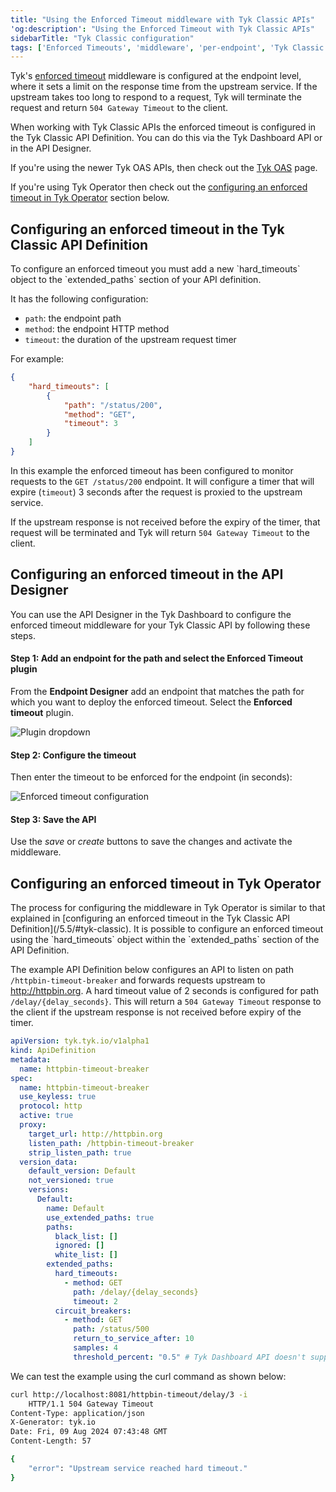 ```yaml
---
title: "Using the Enforced Timeout middleware with Tyk Classic APIs"
'og:description': "Using the Enforced Timeout with Tyk Classic APIs"
sidebarTitle: "Tyk Classic configuration"
tags: ['Enforced Timeouts', 'middleware', 'per-endpoint', 'Tyk Classic']
---
```


Tyk's [enforced timeout](/5.5/planning-for-production/ensure-high-availability/enforced-timeouts) middleware is configured at the endpoint level, where it sets a limit on the response time from the upstream service. If the upstream takes too long to respond to a request, Tyk will terminate the request and return `504 Gateway Timeout` to the client.

When working with Tyk Classic APIs the enforced timeout is configured in the Tyk Classic API Definition. You can do this via the Tyk Dashboard API or in the API Designer.

If you're using the newer Tyk OAS APIs, then check out the [Tyk OAS](/5.5/product-stack/tyk-gateway/middleware/enforced-timeout-tyk-oas) page.

If you're using Tyk Operator then check out the [configuring an enforced timeout in Tyk Operator](/5.5/#tyk-operator) section below.

<h2 id="tyk-classic">Configuring an enforced timeout in the Tyk Classic API Definition</h2>
To configure an enforced timeout you must add a new `hard_timeouts` object to the `extended_paths` section of your API definition.

It has the following configuration:
- `path`: the endpoint path
- `method`: the endpoint HTTP method
- `timeout`: the duration of the upstream request timer

For example:
```json
{
    "hard_timeouts": [
        {
            "path": "/status/200",
            "method": "GET",
            "timeout": 3
        }
    ]
}
```

In this example the enforced timeout has been configured to monitor requests to the `GET /status/200` endpoint. It will configure a timer that will expire (`timeout`) 3 seconds after the request is proxied to the upstream service.

If the upstream response is not received before the expiry of the timer, that request will be terminated and Tyk will return `504 Gateway Timeout` to the client.

## Configuring an enforced timeout in the API Designer

You can use the API Designer in the Tyk Dashboard to configure the enforced timeout middleware for your Tyk Classic API by following these steps.

#### Step 1: Add an endpoint for the path and select the Enforced Timeout plugin

From the **Endpoint Designer** add an endpoint that matches the path for which you want to deploy the enforced timeout. Select the **Enforced timeout** plugin.

<img src="/img/2.10/enforced_breakout.png" alt="Plugin dropdown" />

#### Step 2: Configure the timeout

Then enter the timeout to be enforced for the endpoint (in seconds):

<img src="/img/2.10/enforced_timeouts_settings.png" alt="Enforced timeout configuration" />

#### Step 3: Save the API

Use the *save* or *create* buttons to save the changes and activate the middleware.

<h2 id="tyk-operator">Configuring an enforced timeout in Tyk Operator</h2>
The process for configuring the middleware in Tyk Operator is similar to that explained in [configuring an enforced timeout in the Tyk Classic API Definition](/5.5/#tyk-classic). It is possible to configure an enforced timeout using the `hard_timeouts` object within the `extended_paths` section of the API Definition.

The example API Definition below configures an API to listen on path `/httpbin-timeout-breaker` and forwards requests upstream to http://httpbin.org. A hard timeout value of 2 seconds is configured for path `/delay/{delay_seconds}`. This will return a `504 Gateway Timeout` response to the client if the upstream response is not received before expiry of the timer.

```yaml {linenos=true, linenostart=1, hl_lines=["26-29"]}
apiVersion: tyk.tyk.io/v1alpha1
kind: ApiDefinition
metadata:
  name: httpbin-timeout-breaker
spec:
  name: httpbin-timeout-breaker
  use_keyless: true
  protocol: http
  active: true
  proxy:
    target_url: http://httpbin.org
    listen_path: /httpbin-timeout-breaker
    strip_listen_path: true
  version_data:
    default_version: Default
    not_versioned: true
    versions:
      Default:
        name: Default
        use_extended_paths: true
        paths:
          black_list: []
          ignored: []
          white_list: []
        extended_paths:
          hard_timeouts:
            - method: GET
              path: /delay/{delay_seconds}
              timeout: 2
          circuit_breakers:
            - method: GET
              path: /status/500
              return_to_service_after: 10
              samples: 4
              threshold_percent: "0.5" # Tyk Dashboard API doesn't support strings.
```

We can test the example using the curl command as shown below:

```bash
curl http://localhost:8081/httpbin-timeout/delay/3 -i
    HTTP/1.1 504 Gateway Timeout
Content-Type: application/json
X-Generator: tyk.io
Date: Fri, 09 Aug 2024 07:43:48 GMT
Content-Length: 57

{
    "error": "Upstream service reached hard timeout."
}
```